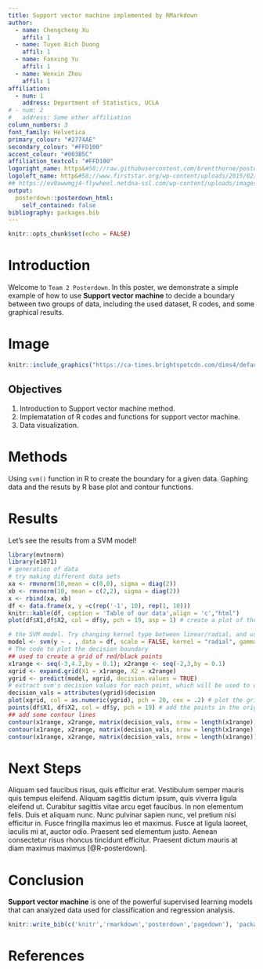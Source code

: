 ```yaml
---
title: Support vector machine implemented by RMarkdown 
author:
  - name: Chengcheng Xu
    affil: 1
  - name: Tuyen Bich Duong
    affil: 1
  - name: Fanxing Yu
    affil: 1
  - name: Wenxin Zhou
    affil: 1
affiliation:
  - num: 1
    address: Department of Statistics, UCLA
# - num: 2
#   address: Some other affiliation
column_numbers: 3
font_family: Helvetica
primary_colour: "#2774AE"
secondary_colour: "#FFD100"
accent_colour: "#003B5C"
affiliation_textcol: "#FFD100"
logoright_name: https&#58;//raw.githubusercontent.com/brentthorne/posterdown/master/images/betterhexlogo.png
logoleft_name: http&#58;//www.firststar.org/wp-content/uploads/2015/02/ucla1.jpg
## https://ev0awwmgj4-flywheel.netdna-ssl.com/wp-content/uploads/images/products/products-University-of-CA-Los-Angeles-Seal.jpg
output: 
  posterdown::posterdown_html:
    self_contained: false
bibliography: packages.bib
---
```


```r
knitr::opts_chunk$set(echo = FALSE)
```

# Introduction

Welcome to `Team 2 Posterdown`. In this poster, we demonstrate a simple example of how to use **Support vector machine** to decide a boundary between two groups of data, including the used dataset, R codes, and some graphical results.

# Image
```r
knitr::include_graphics("https://ca-times.brightspotcdn.com/dims4/default/4d3b462/2147483647/strip/true/crop/1000x650+0+0/resize/840x546!/quality/90/?url=https%3A%2F%2Fca-times.brightspotcdn.com%2F1a%2Fce%2F1f17cb25894c5c06fcb15d4c0ce8%2Fla-sp-sn-ucla-football-defensive-line-20140813-001")
```

## Objectives

1. Introduction to Support vector machine method.
2. Implematation of R codes and functions for support vector machine.
3. Data visualization.

# Methods

Using `svm()` function in R to create the boundary for a given data.
Gaphing data and the resuts by R base plot and contour functions.

# Results

Let's see the results from a SVM model!

```r
library(mvtnorm)
library(e1071)
# generation of data
# try making different data sets
xa <- rmvnorm(10,mean = c(0,0), sigma = diag(2))
xb <- rmvnorm(10, mean = c(2,2), sigma = diag(2))
x <- rbind(xa, xb)
df <- data.frame(x, y =c(rep('-1', 10), rep(1, 10)))
knitr::kable(df, caption = 'Table of our data',align = 'c',"html")
plot(df$X1,df$X2, col = df$y, pch = 19, asp = 1) # create a plot of the mixture
```



```r
# the SVM model. Try changing kernel type between linear/radial, and using different values of gamma and cost
model <- svm(y ~ . , data = df, scale = FALSE, kernel = "radial", gamma = 1, cost = 1)
# The code to plot the decision boundary
## used to create a grid of red/black points 
x1range <- seq(-3,4.2,by = 0.1); x2range <- seq(-2,3,by = 0.1)
xgrid <- expand.grid(X1 = x1range, X2 = x2range)
ygrid <- predict(model, xgrid, decision.values = TRUE)
# extract svm's decision values for each point, which will be used to draw contour lines
decision_vals = attributes(ygrid)$decision
plot(xgrid, col = as.numeric(ygrid), pch = 20, cex = .2) # plot the grid of points colored by the decision
points(df$X1, df$X2, col = df$y, pch = 19) # add the points in the original data
## add some contour lines
contour(x1range, x2range, matrix(decision_vals, nrow = length(x1range)), level = 0, add = TRUE, lwd = 2)
contour(x1range, x2range, matrix(decision_vals, nrow = length(x1range)), level = 0.5, add = TRUE, col = "black")
contour(x1range, x2range, matrix(decision_vals, nrow = length(x1range)), level = -0.5, add = TRUE, col = "red")
```

# Next Steps

Aliquam sed faucibus risus, quis efficitur erat. Vestibulum semper mauris quis tempus eleifend. Aliquam sagittis dictum ipsum, quis viverra ligula eleifend ut. Curabitur sagittis vitae arcu eget faucibus. In non elementum felis. Duis et aliquam nunc. Nunc pulvinar sapien nunc, vel pretium nisi efficitur in. Fusce fringilla maximus leo et maximus. Fusce at ligula laoreet, iaculis mi at, auctor odio. Praesent sed elementum justo. Aenean consectetur risus rhoncus tincidunt efficitur. Praesent dictum mauris at diam maximus maximus [@R-posterdown].

# Conclusion

**Support vector machine** is one of the powerful supervised learning models that can analyzed data used for classification and regression analysis. 

```r
knitr::write_bib(c('knitr','rmarkdown','posterdown','pagedown'), 'packages.bib')
```

# References